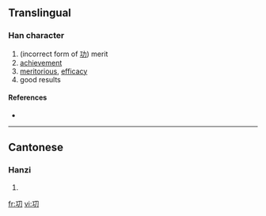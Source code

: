 ==Translingual==

===Han character===
{{Han char|rn=18|rad=刀|as=03|sn=5|four=|canj=一尸竹 (MSH)}}

# (incorrect form of [[功]]) merit
# [[achievement]]
# [[meritorious]], [[efficacy]]
# good results

====References====
* {{Han ref|kx=0137.021|uh=34DB|ud=13531}}

----

==Cantonese==

===Hanzi===
{{yue-hanzi|jyut=|y=gung1}}

# {{defn|Cantonese}}

[[fr:㓛]]
[[vi:㓛]]